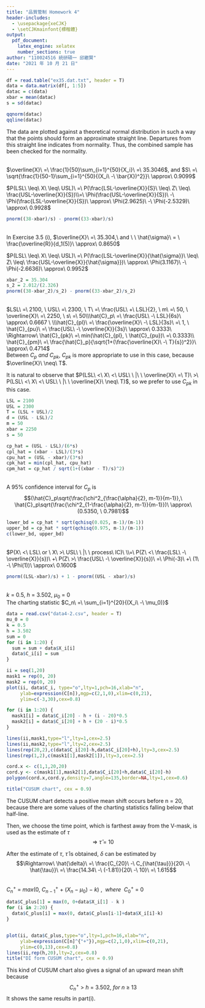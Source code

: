 ---
title: "品質管制 Homework 4"
header-includes:
  - \usepackage{xeCJK}
  - \setCJKmainfont{標楷體}
output: 
  pdf_document:
    latex_engine: xelatex
    number_sections: true
author: "110024516 統研碩一 邱繼賢"
date: "2021 年 10 月 21 日"
---

\textbf{3.19}
\textbf{(i)}  

```{r echo=FALSE, message=FALSE, error=FALSE}
df = read.table("ex35.dat.txt", header = T)
data = data.matrix(df[, 1:5])
datac = c(data)
xbar = mean(datac)
s = sd(datac)

qqnorm(datac)
qqline(datac)

```
The data are plotted against a theoretical normal distribution in such a way that the points should form an approximate straight line. Departures from this straight line indicates from normality. Thus, the combined sample has been checked for the normality. 




\textbf{(ii)}  
$\overline{X}\ =\ \frac{1}{50}\sum_{i=1}^{50}{X_i}\ =\ 35.3046$, and $S\ =\ \sqrt{\frac{1}{50-1}\sum_{i=1}^{50}{(X_i\ -\ \bar{X})^2}}\ \approx\ 0.9099$

$P(LSL\ \leq\ X\ \leq\ USL)\ =\ P(\frac{LSL-\overline{X}}{S}\ \leq\ Z\ \leq\ \frac{USL-\overline{X}}{S})\\=\ \Phi(\frac{USL-\overline{X}}{S})\ -\ \Phi(\frac{LSL-\overline{X}}{S})\ \approx\ \Phi(2.9625)\ -\ \Phi(-2.5329)\ \approx\ 0.9928$
```{r include=FALSE}
pnorm((38-xbar)/s) - pnorm((33-xbar)/s)

```


\textbf{(iii)}  
In Exercise 3.5 (i), $\overline{X}\ =\ 35.304,\ and \ \ \hat{\sigma}\ = \ \frac{\overline{R}}{d_1(5)}\ \approx\ 0.8650$

$P(LSL\ \leq\ X\ \leq\ USL)\ =\ P(\frac{LSL-\overline{X}}{\hat{\sigma}}\ \leq\ Z\ \leq\ \frac{USL-\overline{X}}{\hat{\sigma}})\ \approx\ \Phi(3.1167)\ -\ \Phi(-2.6636)\ \approx\ 0.9952$


```{r include=FALSE}
xbar_2 = 35.304
s_2 = 2.012/(2.326)
pnorm((38-xbar_2)/s_2) - pnorm((33-xbar_2)/s_2)
```



\textbf{3.20}
\textbf{(i)}  
$LSL\ =\ 2100, \ USL\ =\ 2300, \ T\ =\ \frac{USL\ +\ LSL}{2}, \ m\ =\ 50, \ \overline{X}\ =\ 2250, \ s\ =\ 50\\\hat{C}_p\ =\ \frac{USL\ -\ LSL}{6s}\ \approx\ 0.6667 \ \\\hat{C}_{pl}\ =\ \frac{\overline{X}\ -\ LSL}{3s}\ =\ 1, \ \hat{C}_{pu}\ =\ \frac{USL\ -\ \overline{X}}{3s}\ \approx\ 0.3333\ \Rightarrow\ \hat{C}_{pk}\ =\ min(\hat{C}_{pl}, \ \hat{C}_{pu})\ =\ 0.3333\\ \hat{C}_{pm}\ =\ \frac{\hat{C}_p}{\sqrt{1+(\frac{\overline{X}\ -\ T}{s})^2}}\ \approx\ 0.4714$  
Between $C_p\ and \ C_{pk}$, $C_{pk}$ is more appropriate to use in this case, because $\overline{X}\ \neq\ T$.   

It is natural to observe that $P(LSL\ <\ X\ <\ USL\ \ |\ \ \overline{X}\ =\ T)\ >\ P(LSL\ <\ X\ <\ USL\ \ |\ \ \overline{X}\ \neq\ T)$, so we prefer to use $C_{pk}$ in this case.



```{r include=FALSE}
LSL = 2100
USL = 2300
T = (LSL + USL)/2
d = (USL - LSL)/2
m = 50
xbar = 2250
s = 50

cp_hat = (USL - LSL)/(6*s)
cpl_hat = (xbar - LSL)/(3*s)
cpu_hat = (USL - xbar)/(3*s)
cpk_hat = min(cpl_hat, cpu_hat)
cpm_hat = cp_hat / sqrt(1+((xbar - T)/s)^2)
```




\textbf{(ii)}  
A 95% confidence interval for $C_p$ is $$(\hat{C}_p\sqrt{\frac{\chi^2_{\frac{\alpha}{2}, m-1}}{m-1}},\ \hat{C}_p\sqrt{\frac{\chi^2_{1-\frac{\alpha}{2}, m-1}}{m-1}})\ \approx\ (0.5350, \ 0.7981)$$

```{r include=FALSE}
lower_bd = cp_hat * sqrt(qchisq(0.025, m-1)/(m-1))
upper_bd = cp_hat * sqrt(qchisq(0.975, m-1)/(m-1))
c(lower_bd, upper_bd)
```




\textbf{(iii)}  
$P(X\ <\ LSL\ or \ X\ >\ USL\ \ |\ \ process\ IC)\ \\=\ P(Z\ <\ \frac{LSL\ -\ \overline{X}}{s})\ +\ P(Z\ >\ \frac{USL\ -\ \overline{X}}{s})\ =\ \Phi(-3)\ +\ (1\ -\ \Phi(1))\ \approx\ 0.1600$
```{r include=FALSE}
pnorm((LSL-xbar)/s) + 1 - pnorm((USL - xbar)/s)

```



\textbf{4.2}
\textbf{(i)}  
$k\ =\ 0.5, \ h\ = \ 3.502, \ \mu_0\ =\ 0$  
The charting statistic $C_n\ =\ \sum_{i=1}^{20}{(X_i\ -\ \mu_0)}$

```{r echo=FALSE, message=FALSE, error=FALSE}
data = read.csv("data4-2.csv", header = T)
mu_0 = 0
k = 0.5
h = 3.502
sum = 0
for (i in 1:20) {
  sum = sum + data$X_i[i]
  data$C_i[i] = sum
}

ii = seq(1,20)
mask1 = rep(0, 20)
mask2 = rep(0, 20)
plot(ii, data$C_i, type="o",lty=1,pch=16,xlab="n",
     ylab=expression(C[n]),mgp=c(2,1,0),xlim=c(0,21), 
     ylim=c(-3,30),cex=0.8)

for (i in 1:20) {
  mask1[i] = data$C_i[20] - h + (i - 20)*0.5
  mask2[i] = data$C_i[20] + h + (20 - i)*0.5
}

lines(ii,mask1,type="l",lty=1,cex=2.5)
lines(ii,mask2,type="l",lty=2,cex=2.5)
lines(rep(20,2),c(data$C_i[20]-h,data$C_i[20]+h),lty=3,cex=2.5)
lines(rep(1,2),c(mask1[1],mask2[1]),lty=3,cex=2.5)

cord.x <- c(1,1,20,20)
cord.y <- c(mask1[1],mask2[1],data$C_i[20]+h,data$C_i[20]-h)
polygon(cord.x,cord.y,density=7,angle=135,border=NA,lty=1,cex=0.6)

title("CUSUM chart", cex = 0.9)
```
The CUSUM chart detects a positive mean shift occurs before n = 20, because there are some values of the charting statistics falling below that half-line.

Then, we choose the time point, which is farthest away from the V-mask, is used as the estimate of $\tau$$$\Rightarrow\ \hat{\tau}\ =\ 10$$

After the estimate of $\tau$, $\hat{\tau}$ is obtained, $\delta$ can be estimated by $$\Rightarrow\ \hat{\delta}\ =\ \frac{C_{20}\ -\ C_{\hat{\tau}}}{20\ -\ \hat{\tau}}\ =\ \frac{14.34\ -\ (-1.81)}{20\ -\ 10}\ =\ 1.615$$



\textbf{(ii)}  
$C_n^+\ =\ max(0,\ C_{n-1}^+\ +\ (X_n\ -\ \mu_0)\ -\ k)\ ,\ \ where\ \ C_0^+\ =\ 0$

```{r echo=FALSE, message=FALSE, error=FALSE}
data$C_plus[1] = max(0, 0+data$X_i[1] - k )
for (i in 2:20) {
  data$C_plus[i] = max(0, data$C_plus[i-1]+data$X_i[i]-k)
}


plot(ii, data$C_plus,type="o",lty=1,pch=16,xlab="n",
     ylab=expression(C[n]^{"+"}),mgp=c(2,1,0),xlim=c(0,21), 
     ylim=c(0,13),cex=0.8)
lines(ii,rep(h,20),lty=2,cex=0.8)
title("DI form CUSUM chart", cex = 0.9)
```
This kind of CUSUM chart also gives a signal of an upward mean shift because $$C_n^+\ >\ h\ =\ 3.502,\ for \ n\ \geq\ 13$$ It shows the same results in part(i). 

```{r}
```


```{r}
```


```{r}
```


```{r}
```


```{r}
```

